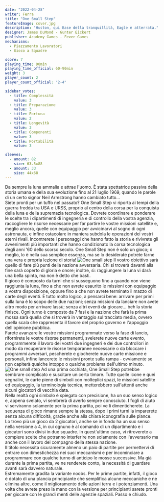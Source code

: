 ```yaml
---
date: "2022-04-28"
writer: Ferra
title: "One Small Step"
featureImage: cover.jpg
description: "Huston, qui Base della tranquillità, Eagle è atterrata."
designer: James DuMond - Gunter Eickert
publisher: Academy Games - Fever Games
mechanisms:
  - Piazzamento Lavoratori
  - Gioco a Squadre

score: 7
playing_time: 90min
playing_time_official: 60-90min
weight: 3
player_count: 2
player_count_official: "2-4"

sidebar_votes:
  - title: Complessità
    value: 3
  - title: Preparazione
    value: 3
  - title: Fortuna
    value: 2
  - title: Longevità
    value: 3
  - title: Componenti
    value: 3
  - title: Portabilità
    value: 3

sleeves:
  - amount: 82
    size: 63.5x88
  - amount: 33
    size: 44x68
---
```


<Setting>
  Da sempre la luna ammalia e attrae l'uomo. È stata spettatrice passiva della
  storia umana e della sua evoluzione fino al 21 luglio 1969, quando le parole
  di un certo signor Neil Armstrong hanno cambiato tutto…
  <br />
  Siete pronti per un tuffo nel passato? One Small Step vi riporta ai tempi
  della guerra fredda tra USA e URSS, proprio al centro della corsa per la
  conquista della luna e della supremazia tecnologica. Dovrete coordinare e
  ponderare le scelte tra i dipartimenti di ingegneria e di controllo della
  vostra agenzia, raccogliere le risorse necessarie per far partire le vostre
  missioni satellite e, meglio ancora, quelle con equipaggio per avvicinarvi al
  sogno di ogni astronauta, e infine ostacolare in maniera subdola le operazioni
  dei vostri eterni rivali. Incontrerete i personaggi che hanno fatto la storia
  e rivivrete gli avvenimenti più importanti che hanno condizionato la corsa
  tecnologica degli anni '60 dello scorso secolo. One Small Step non è solo un
  gioco; o meglio, lo è nella sua semplice essenza, ma se lo desiderate potrete
  farne una vera e propria lezione di storia!
</Setting>

<img src="./game1.jpg" alt="One small step" />

<Rules>
  Il vostro obiettivo sarà quello di fare più punti della nazione avversaria.
  Chi si troverà davanti alla fine sarà coperto di gloria e onore; inoltre, sì:
  raggiungere la luna vi darà una bella spinta, ma non è detto che basti.
  <br />
  Il gioco è composto da turni che si susseguono fino a quando non viene
  raggiunta la luna, fino a che non avrete esaurito le missioni con equipaggio a
  vostra disposizione, oppure fino a che non avrete terminato il mazzo di carte
  degli eventi. È tutto molto logico, a pensarci bene: arrivare per primi sulla
  luna è lo scopo delle due nazioni; senza missioni da lanciare non avete altro
  modo per arrivare lassù; senza altri eventi da giocare… beh la storia finisce.
  Ogni turno è composto da 7 fasi e la nazione che farà la prima mossa sarà
  quella che si troverà in vantaggio sul tracciato media, ovvero quella scala
  che rappresenta il favore del proprio governo e l'appoggio dell'opinione
  pubblica.
  <br />
  Farete avanzare le vostre missioni programmate verso la fase di lancio,
  rifornirete le vostre risorse permanenti, svelerete nuove carte evento,
  programmerete il lavoro dei vostri due ingegneri e dei due controllori in modo
  da recuperare le risorse temporanee necessarie o da bloccare i programmi
  avversari, pescherete e giocherete nuove carte missione e personali, infine
  lancerete le missioni pronte sulla rampa - ovviamente se non capiterà qualche
  intoppo o qualche problema dell'ultimo minuto.
</Rules>

<img src="./game2.jpg" alt="One small step" />

<Feedback>
  Ad una prima occhiata, One Small Step potrebbe sembrare complicato e suscitare
  un certo timore. Tutte quelle icone e quei segnalini, le carte piene di
  simboli con molteplici spazi, le missioni satellite ed equipaggio, la
  terminologia tecnica, metterebbero sull'attenti anche alcuni giocatori di
  vecchia data.
  <br />
  Nella realtà ogni simbolo è spiegato con precisione, ha un suo senso logico e,
  appena svelato, vi sembrerà di averlo sempre conosciuto. I fogli di aiuto vi
  serviranno solamente per la prima partita, poi ve li dimenticherete. La
  sequenza di gioco rimane sempre la stessa, dopo i primi turni la imparerete
  senza alcuna difficoltà, grazie anche alla chiara iconografia sulle plance.
  <br />
  Lo trovo più un gioco da 2 giocatori, anche se in fondo ha un suo senso nella
  versione a 4, in cui ognuno è al comando di un dipartimento e i giocatori sono
  divisi in due squadre. In quest'ultimo caso, vi ritroverete a compiere scelte
  che potranno interferire non solamente con l'avversario ma anche con il lavoro
  del compagno della stessa nazione.
  <br />
  Il titolo necessita sicuramente almeno un paio di partite per permettervi di
  entrare con dimestichezza nei suoi meccanismi e per incominciare a programmare
  con qualche turno di anticipo le mosse successive. Ma già durante la prima
  partita, ve ne renderete conto, la necessità di guardare avanti sarà davvero
  naturale.
  <br />
  Estremamente gradita la variante noobs. Per le prime partite, infatti, il
  gioco è dotato di una plancia principiante che semplifica alcune meccaniche e
  ne elimina altre, come il miglioramento delle azioni terra e i potenziamenti.
  Una volta che avrete preso la mano con la versione per principianti sarete
  pronti per giocare con le grandi menti delle agenzie spaziali. Passo e chiudo.
</Feedback>

<Instagram id="Cc5B7FRjnVG" />
